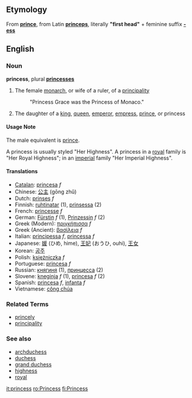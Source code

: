 ==Etymology==
From '''[[prince]]''', from Latin '''[[princeps]]''', literally '''"first head"''' + feminine suffix '''[[-ess]]'''

==English==
===Noun===
'''princess''', plural '''[[princesses]]'''

#The female [[monarch]], or wife of a ruler, of a [[principality]]
#: "Princess Grace was the Princess of Monaco."
#The daughter of a [[king]], [[queen]], [[emperor]], [[empress]], [[prince]], or princess

====Usage Note====
The male equivalent is [[prince]].

A princess is usually styled "Her Highness".  A princess in a [[royal]] family is "Her Royal Highness"; in an [[imperial]] family "Her Imperial Highness".

====Translations====
*[[Catalan]]: [[princesa]] ''f''
*Chinese: [[公主]] (gōng zhǔ)
*Dutch: [[prinses]] ''f''
*Finnish: [[ruhtinatar]] (1), [[prinsessa]] (2)
*French: [[princesse]] ''f''
*German: [[Fürstin]] ''f'' (1), [[Prinzessin]] ''f'' (2)
*Greek (Modern): [[πριγκήπισσα]] ''f''
*Greek (Ancient): [[βασίλεια]] ''f''
*Italian: [[principessa]] ''f'', [[princessa]] ''f''
*Japanese: [[媛]] (ひめ, hime), [[王妃]] (おうひ, ouhi), [[王女]]
*Korean: [[공주]]
*Polish: [[księżniczka]] ''f''
*Portuguese: [[princesa]] ''f''
*Russian: [[княгиня]] (1), [[принцесса]] (2)
*Slovene: [[kneginja]] ''f'' (1), [[princesa]] ''f'' (2)
*Spanish: [[princesa]] ''f'', [[infanta]] ''f''
*Vietnamese: [[công chúa]]

===Related Terms===
*[[princely]]
*[[principality]]

===See also===
*[[archduchess]]
*[[duchess]]
*[[grand duchess]]
*[[highness]]
*[[royal]]

[[it:princess]]
[[ro:Princess]]
[[fi:Princess]]